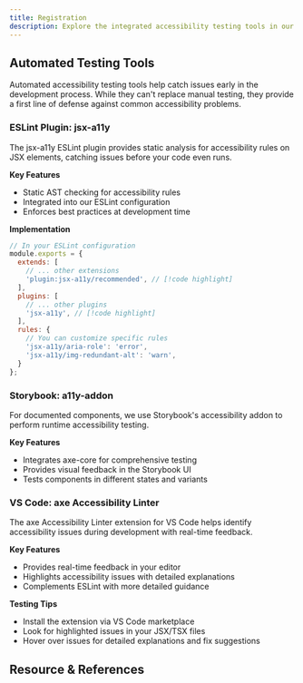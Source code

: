 ```yaml
---
title: Registration
description: Explore the integrated accessibility testing tools in our development environment that help identify and resolve accessibility issues during development. These tools work together to ensure our components meet WCAG standards and provide a better experience for all users.
---
```


## Automated Testing Tools

Automated accessibility testing tools help catch issues early in the development process. While they can't replace manual testing, they provide a first line of defense against common accessibility problems.


### ESLint Plugin: jsx-a11y
The jsx-a11y ESLint plugin provides static analysis for accessibility rules on JSX elements, catching issues before your code even runs.

**Key Features**
- Static AST checking for accessibility rules
- Integrated into our ESLint configuration
- Enforces best practices at development time

**Implementation**

```jsx
// In your ESLint configuration
module.exports = {
  extends: [
    // ... other extensions
    'plugin:jsx-a11y/recommended', // [!code highlight]
  ],
  plugins: [
    // ... other plugins
    'jsx-a11y', // [!code highlight]
  ],
  rules: {
    // You can customize specific rules
    'jsx-a11y/aria-role': 'error',
    'jsx-a11y/img-redundant-alt': 'warn',
  }
};
```
### Storybook: a11y-addon

For documented components, we use Storybook's accessibility addon to perform runtime accessibility testing.

**Key Features**
- Integrates axe-core for comprehensive testing
- Provides visual feedback in the Storybook UI
- Tests components in different states and variants

### VS Code: axe Accessibility Linter

The axe Accessibility Linter extension for VS Code helps identify accessibility issues during development with real-time feedback.

**Key Features**
- Provides real-time feedback in your editor
- Highlights accessibility issues with detailed explanations
- Complements ESLint with more detailed guidance

**Testing Tips**
- Install the extension via VS Code marketplace
- Look for highlighted issues in your JSX/TSX files
- Hover over issues for detailed explanations and fix suggestions

## Resource & References

<Cards>
  <Card
    href="https://github.com/jsx-eslint/eslint-plugin-jsx-a11y?tab=readme-ov-file#supported-rules"
    title="jsx-a11y"
    description="Repository and supported rules"
  />
  <Card
    href="https://storybook.js.org/docs/writing-tests/accessibility-testing"
    title="Storybook accessibility testing"
    description="Quick start and configuration on storybook accessibility testing"
  />
  <Card
    href="https://marketplace.visualstudio.com/items?itemName=deque-systems.vscode-axe-linter"
    title="axe Accessibility Linter"
    description="Download link and guide for installation"
  />
</Cards>